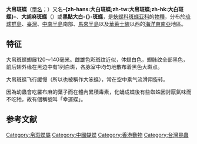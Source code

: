 {{NoteTA
|G1=Butterfly
}}
{{Unreferenced|time=2011-12-10T04:16:45+00:00 }}
{{Speciesbox
| name = 大帛斑蝶
| image = [[File:*_Idea_leuconoe.jpg|250px]]
| image_caption = 側面
| image2 = [[File:Idea_leuconoe_Dorsal.jpg|250px]]
| image2_caption = 背面
| genus = Idea
| species = leuconoe
| authority = {{le|威廉·費迪南·艾利森|Wilhelm Ferdinand Erichson|Erichson}}, 1834
}}

'''大帛斑蝶'''（[[學名|學名]]；{{lang|la|''Idea leuconoe''}}）又名'''-{zh-hans:大白斑蝶;zh-tw:大帛斑蝶;zh-hk:大白斑蝶}-'''、'''大胡麻斑蝶'''（{{jpn|j=大胡麻斑|hg=オオゴマダラ|rm=Ōgomadara}}）或'''黑點大白-{}-斑蝶'''，是[[蛺蝶科|蛺蝶科]][[斑蝶亚科|斑蝶亚科]]的[[物種|物種]]，分布於[[琉球群島|琉球群島]]、[[臺灣|臺灣]]、[[中南半島|中南半島]]南部、[[馬來半島|馬來半島]]以及[[華萊士線|華萊士線]]以西的[[海洋東南亞|海洋東南亞]]地區。

==特征==

大帛斑蝶翅展120～140毫米。雌雄色彩斑纹近似，体翅白色，翅脉纹全部黑色，前后翅外缘在黑边中有1列白斑，各脉室中均匀地散布着黑色大斑点。

大帛斑蝶飞行缓慢（所以也被稱作大笨蝶），常在空中乘气流滑翔旋转。

因為幼蟲會吃羅布麻的葉子而在體內累積毒素，化蛹成蝶後有些蜘蛛因討厭氣味而不吃牠，故有個稱號叫「幸運蝶」。

== 参考文献 == 
{{reflist}}

{{Commons|Idea leuconoe}}
{{Wikispecies|Idea leuconoe}}
{{Taxonbar|from=Q698259}}

[[Category:帛斑蝶屬|Category:帛斑蝶屬]]
[[Category:中國蝴蝶|Category:中國蝴蝶]]
[[Category:香港動物|Category:香港動物]]
[[Category:台灣昆蟲|Category:台灣昆蟲]]


{{butterfly-stub}}
